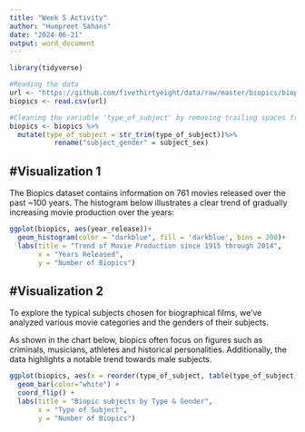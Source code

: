 ---
title: "Week 5 Activity"
author: "Humpreet Sahans"
date: "2024-06-21"
output: word_document
---

```{r setup, include = FALSE, echo=FALSE}
library(tidyverse)

#Reading the data
url <- "https://github.com/fivethirtyeight/data/raw/master/biopics/biopics.csv"
biopics <- read.csv(url)

#Cleaning the variable 'type_of_subject' by removing trailing spaces from few cells & renaming subject_sex to subject_gender
biopics <- biopics %>%
  mutate(type_of_subject = str_trim(type_of_subject))%>%  
           rename("subject_gender" = subject_sex)
```

#Visualization 1
------------------------------------------------------------------------
The Biopics dataset contains information on 761 movies released over the past ~100 years. The histogram below illustrates a clear trend of gradually increasing movie production over the years:

```{r, echo=FALSE, inlcude=TRUE}

ggplot(biopics, aes(year_release))+
  geom_histogram(color = "darkblue", fill = 'darkblue', bins = 200)+
  labs(title = "Trend of Movie Production since 1915 through 2014",
       x = "Years Released",
       y = "Number of Biopics")
```

#Visualization 2
------------------------------------------------------------------------

To explore the typical subjects chosen for biographical films, we've analyzed various movie categories and the genders of their subjects.

As shown in the chart below, biopics often focus on figures such as criminals, musicians, athletes and historical personalities. Additionally, the data highlights a notable trend towards male subjects.

```{r, echo=FALSE, include=TRUE}

ggplot(biopics, aes(x = reorder(type_of_subject, table(type_of_subject)[type_of_subject]), fill = subject_gender)) +
  geom_bar(color="white") +
  coord_flip() +
  labs(title = "Biopic subjects by Type & Gender",
       x = "Type of Subject",
       y = "Number of Biopics")

```

